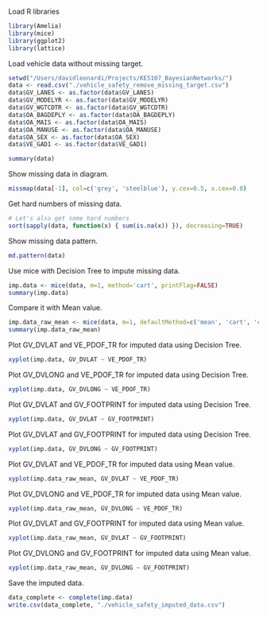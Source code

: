 Load R libraries
```r
library(Amelia)
library(mice)
library(ggplot2)
library(lattice)
```

Load vehicle data without missing target.
```r
setwd("/Users/davidleonardi/Projects/KE5107_BayesianNetworks/")
data <- read.csv("./vehicle_safety_remove_missing_target.csv")
data$GV_LANES <- as.factor(data$GV_LANES)
data$GV_MODELYR <- as.factor(data$GV_MODELYR)
data$GV_WGTCDTR <- as.factor(data$GV_WGTCDTR)
data$OA_BAGDEPLY <- as.factor(data$OA_BAGDEPLY)
data$OA_MAIS <- as.factor(data$OA_MAIS)
data$OA_MANUSE <- as.factor(data$OA_MANUSE)
data$OA_SEX <- as.factor(data$OA_SEX)
data$VE_GAD1 <- as.factor(data$VE_GAD1)

summary(data)
```

Show missing data in diagram.
```r
missmap(data[-1], col=c('grey', 'steelblue'), y.cex=0.5, x.cex=0.8)
```

Get hard numbers of missing data.
```r
# Let's also get some hard numbers
sort(sapply(data, function(x) { sum(is.na(x)) }), decreasing=TRUE)
```

Show missing data pattern.
```r
md.pattern(data)
```

Use mice with Decision Tree to impute missing data.
```r
imp.data <- mice(data, m=1, method='cart', printFlag=FALSE)
summary(imp.data)
```

Compare it with Mean value.
```r
imp.data_raw_mean <- mice(data, m=1, defaultMethod=c('mean', 'cart', 'cart', 'cart'), printFlag=FALSE)
summary(imp.data_raw_mean)
```

Plot GV_DVLAT and VE_PDOF_TR for imputed data using Decision Tree.
```r
xyplot(imp.data, GV_DVLAT ~ VE_PDOF_TR)
```

Plot GV_DVLONG and VE_PDOF_TR for imputed data using Decision Tree.
```r
xyplot(imp.data, GV_DVLONG ~ VE_PDOF_TR)
```

Plot GV_DVLAT and GV_FOOTPRINT for imputed data using Decision Tree.
```r
xyplot(imp.data, GV_DVLAT ~ GV_FOOTPRINT)
```

Plot GV_DVLAT and GV_FOOTPRINT for imputed data using Decision Tree.
```r
xyplot(imp.data, GV_DVLONG ~ GV_FOOTPRINT)
```

Plot GV_DVLAT and VE_PDOF_TR for imputed data using Mean value.
```r
xyplot(imp.data_raw_mean, GV_DVLAT ~ VE_PDOF_TR)
```

Plot GV_DVLONG and VE_PDOF_TR for imputed data using Mean value.
```r
xyplot(imp.data_raw_mean, GV_DVLONG ~ VE_PDOF_TR)
```

Plot GV_DVLAT and GV_FOOTPRINT for imputed data using Mean value.
```r
xyplot(imp.data_raw_mean, GV_DVLAT ~ GV_FOOTPRINT)
```

Plot GV_DVLONG and GV_FOOTPRINT for imputed data using Mean value.
```r
xyplot(imp.data_raw_mean, GV_DVLONG ~ GV_FOOTPRINT)
```

Save the imputed data.
```r
data_complete <- complete(imp.data)
write.csv(data_complete, "./vehicle_safety_imputed_data.csv")
```
